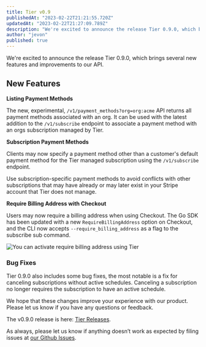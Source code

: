 ```yaml
---
title: Tier v0.9
publishedAt: "2023-02-22T21:21:55.720Z"
updatedAt: "2023-02-22T21:27:09.789Z"
description: "We're excited to announce the release Tier 0.9.0, which brings several new features and improvements to our API."
author: "jevon"
published: true
---
```


We're excited to announce the release Tier 0.9.0, which brings several new features and improvements to our API.

## New Features

**Listing Payment Methods**

The new, experimental, `/v1/payment_methods?org=org:acme` API returns all payment methods associated with an org. It can be used with the latest addition to the `/v1/subscribe` endpoint to associate a payment method with an orgs subscription managed by Tier.

**Subscription Payment Methods**

Clients may now specify a payment method other than a customer's default payment method for the Tier managed subscription using the `/v1/subscribe` endpoint.

Use subscription-specific payment methods to avoid conflicts with other subscriptions that may have already or may later exist in your Stripe account that Tier does not manage.

**Require Billing Address with Checkout**

Users may now require a billing address when using Checkout. The Go SDK has been updated with a new `RequireBillingAddress` option on Checkout, and the CLI now accepts `--require_billing_address` as a flag to the subscribe sub command.

![You can activate require billing address using Tier](../images/changelog/tier-v09/requireBillingAddress.png)

### Bug Fixes

Tier 0.9.0 also includes some bug fixes, the most notable is a fix for canceling subscriptions without active schedules. Canceling a subscription no longer requires the subscription to have an active schedule.

We hope that these changes improve your experience with our product. Please let us know if you have any questions or feedback.

The v0.9.0 release is here: [Tier Releases](/releases).

As always, please let us know if anything doesn’t work as expected by filing issues at [our Github Issues](/issues/new).
